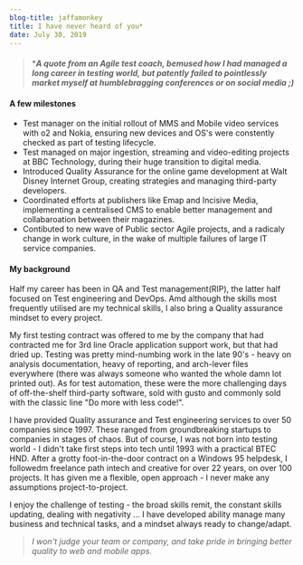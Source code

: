 ```yaml
---
blog-title: jaffamonkey
title: I have never heard of you*
date: July 30, 2019
---
```


####
> ***_A quote from an Agile test coach, bemused how I had managed a long career in testing world, but patently failed to pointlessly market myself at humblebragging conferences or on social media ;)_**

#### A few milestones

* Test manager on the initial rollout of MMS and Mobile video services with o2 and Nokia, ensuring new devices and OS's were constently checked as part of testing lifecycle. 
* Test managed on major ingestion, streaming and video-editing projects at BBC Technology, during their huge transition to digital media.
* Introduced Quality Assurance for the online game development at Walt Disney Internet Group, creating strategies and managing third-party developers.
* Coordinated efforts at publishers like Emap and Incisive Media, implementing a centralised CMS to enable better management and collabaroation between their magazines.
* Contibuted to new wave of Public sector Agile projects, and a radicaly change in work culture, in the wake of multiple failures of large IT service companies.

#### My background

Half my career has been in QA and Test management(RIP), the latter half focused on Test engineering and DevOps.  Amd although the skills most frequently utilised are my technical skills, I also bring a Quality assurance mindset to every project. 


My first testing contract was offered to me by the company that had contracted me for 3rd line Oracle application support work, but that had dried up.  Testing was pretty mind-numbing work in the late 90's - heavy on analysis documentation, heavy of reporting, and arch-lever files everywhere (there was always someone who wanted the whole damn lot printed out). As for test automation, these were the more challenging days of off-the-shelf third-party software, sold with gusto and commonly sold with the classic line "Do more with less code!". 

I have provided Quality assurance and Test engineering services to over 50 companies since 1997. These ranged from groundbreaking startups to companies in stages of chaos. But of course, I was not born into testing world - I didn't take first steps into tech until 1993 with a practical BTEC HND. After a grotty foot-in-the-door contract on a Windows 95 helpdesk, I followedm freelance path intech and creative for over 22 years, on over 100 projects. It has given me a flexible, open approach - I never make any assumptions project-to-project.  

I enjoy the challenge of testing - the broad skills remit, the constant skills updating, dealing with negativity ... I have developed ability manage many business and technical tasks, and a mindset always ready to change/adapt. 

> _I won't judge your team or company, and take pride in bringing better quality to web and mobile apps._
